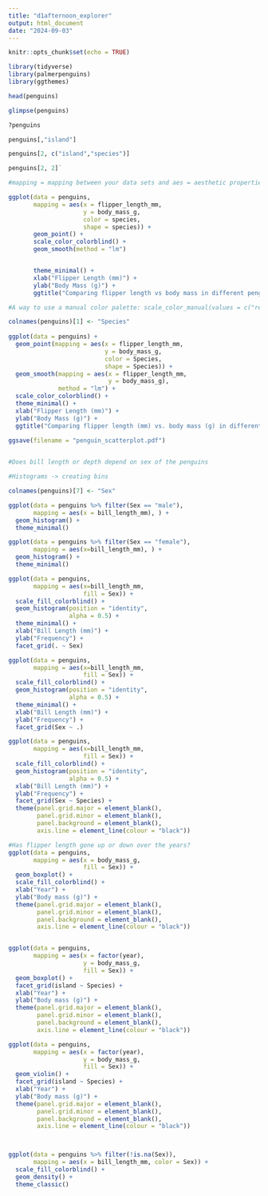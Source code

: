 ```yaml
---
title: "d1afternoon_explorer"
output: html_document
date: "2024-09-03"
---
```


```r
knitr::opts_chunk$set(echo = TRUE)
```

```r

library(tidyverse)
library(palmerpenguins)
library(ggthemes)

```


```r

head(penguins)

glimpse(penguins)

?penguins

```



```r

penguins[,"island"]

penguins[2, c("island","species")]

penguins[2, 2]`

```


```r

#mapping = mapping between your data sets and aes = aesthetic properties of your figure 

ggplot(data = penguins, 
       mapping = aes(x = flipper_length_mm, 
                     y = body_mass_g, 
                     color = species, 
                     shape = species)) +
       geom_point() +
       scale_color_colorblind() +
       geom_smooth(method = "lm")


       theme_minimal() +
       xlab("Flipper Length (mm)") +
       ylab("Body Mass (g)") +
       ggtitle("Comparing flipper length vs body mass in different penguin species")

#A way to use a manual color palette: scale_color_manual(values = c("red", "black", "lightblue")) -> can also use hex color codes + popular one is called colorbrewer

colnames(penguins)[1] <- "Species"
       
ggplot(data = penguins) +
  geom_point(mapping = aes(x = flipper_length_mm, 
                           y = body_mass_g, 
                           color = Species, 
                           shape = Species)) +
  geom_smooth(mapping = aes(x = flipper_length_mm, 
                            y = body_mass_g), 
              method = "lm") +
  scale_color_colorblind() + 
  theme_minimal() +
  xlab("Flipper Length (mm)") +
  ylab("Body Mass (g)") +
  ggtitle("Comparing flipper length (mm) vs. body mass (g) in different penguin species")

ggsave(filename = "penguin_scatterplot.pdf")
       
```



```r

#Does bill length or depth depend on sex of the penguins 

#Histograms -> creating bins 

colnames(penguins)[7] <- "Sex"

ggplot(data = penguins %>% filter(Sex == "male"), 
       mapping = aes(x = bill_length_mm), ) +
  geom_histogram() +
  theme_minimal()

ggplot(data = penguins %>% filter(Sex == "female"), 
       mapping = aes(x=bill_length_mm), ) +
  geom_histogram() +
  theme_minimal()

ggplot(data = penguins, 
       mapping = aes(x=bill_length_mm, 
                     fill = Sex)) +
  scale_fill_colorblind() +
  geom_histogram(position = "identity", 
                 alpha = 0.5) +
  theme_minimal() +
  xlab("Bill Length (mm)") +
  ylab("Frequency") +
  facet_grid(. ~ Sex)

ggplot(data = penguins, 
       mapping = aes(x=bill_length_mm, 
                     fill = Sex)) +
  scale_fill_colorblind() +
  geom_histogram(position = "identity", 
                 alpha = 0.5) +
  theme_minimal() +
  xlab("Bill Length (mm)") +
  ylab("Frequency") +
  facet_grid(Sex ~ .)

ggplot(data = penguins, 
       mapping = aes(x=bill_length_mm, 
                     fill = Sex)) +
  scale_fill_colorblind() +
  geom_histogram(position = "identity", 
                 alpha = 0.5) +
  xlab("Bill Length (mm)") +
  ylab("Frequency") +
  facet_grid(Sex ~ Species) +
  theme(panel.grid.major = element_blank(), 
        panel.grid.minor = element_blank(),
        panel.background = element_blank(), 
        axis.line = element_line(colour = "black"))


```


```r

#Has flipper length gone up or down over the years?
ggplot(data = penguins, 
       mapping = aes(x = body_mass_g, 
                     fill = Sex)) +
  geom_boxplot() +
  scale_fill_colorblind() +
  xlab("Year") +
  ylab("Body mass (g)") +
  theme(panel.grid.major = element_blank(), 
        panel.grid.minor = element_blank(),
        panel.background = element_blank(), 
        axis.line = element_line(colour = "black")) 


ggplot(data = penguins, 
       mapping = aes(x = factor(year), 
                     y = body_mass_g, 
                     fill = Sex)) +
  geom_boxplot() +
  facet_grid(island ~ Species) +
  xlab("Year") +
  ylab("Body mass (g)") +
  theme(panel.grid.major = element_blank(), 
        panel.grid.minor = element_blank(),
        panel.background = element_blank(), 
        axis.line = element_line(colour = "black")) 

ggplot(data = penguins, 
       mapping = aes(x = factor(year), 
                     y = body_mass_g, 
                     fill = Sex)) +
  geom_violin() +
  facet_grid(island ~ Species) +
  xlab("Year") +
  ylab("Body mass (g)") +
  theme(panel.grid.major = element_blank(), 
        panel.grid.minor = element_blank(),
        panel.background = element_blank(), 
        axis.line = element_line(colour = "black")) 



ggplot(data = penguins %>% filter(!is.na(Sex)), 
       mapping = aes(x = bill_length_mm, color = Sex)) +
  scale_fill_colorblind() +
  geom_density() +
  theme_classic()


```


